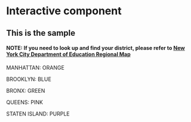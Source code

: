 # Interactive component

<h2>This is the sample</h2>

<h4>NOTE: If you need to look up and find your district, please refer to [New York City Department of Education Regional Map](https://video.eschoolsolutions.com/udocs/DistrictMap.pdf)</h4>

MANHATTAN: ORANGE

BROOKLYN: BLUE

BRONX: GREEN

QUEENS: PINK

STATEN ISLAND: PURPLE

<meta charset="utf-8">

<style>

.background {
  fill: #eee;
  opacity: 0;
  pointer-events: all;
}

.map-layer {
  fill: #fff;
  stroke: #aaa;
}

.effect-layer{
  pointer-events:none;
}

text{
  font-family: 'Helvetica Neue', Helvetica, Arial, sans-serif;
  font-weight: 300;
}

text.big-text{
  font-size: 20px;
  font-weight: 400;
}

.effect-layer text, text.dummy-text{
  font-size: 12px;
}

</style>
<div id="plot"></div>

<script src="http://d3js.org/d3.v3.min.js"></script>
<script>

var width = 960,
    height = 500,
    centered;

// Define color scale
var color = d3.scale.linear()
  .domain([1, 20])
  .clamp(true)
  .range(['#fff', '#409A99']);

var projection = d3.geo.mercator()
  .scale(40000)
  .center([-73.935200, 40.730600])
  .translate([width / 2, height / 2]);

var path = d3.geo.path()
  .projection(projection);

// Set svg width & height
var svg = d3.select("div#plot")
  .append('svg')
  .attr('width', width)
  .attr('height', height);

// Add background
svg.append('rect')
  .attr('class', 'background')
  .attr('width', width)
  .attr('height', height)
  .on('click', clicked);

var g = svg.append('g');

var effectLayer = g.append('g')
  .classed('effect-layer', true);

var mapLayer = g.append('g')
  .classed('map-layer', true);

var dummyText = g.append('text')
  .classed('dummy-text', true)
  .attr('x', 10)
  .attr('y', 30)
  .style('opacity', 0);

var bigText = g.append('text')
  .classed('big-text', true)
  .attr('x', 20)
  .attr('y', 45);

var bigText2 = g.append('text')
  .classed('big-text', true)
  .attr('x', 20)
  .attr('y', 65);

// Load map data
d3.json('https://raw.githubusercontent.com/alexjalali/remotelearningedav/main/School%20Districts.geojson', function(error, mapData) {
  var features = mapData.features;

  // Update color scale domain based on data
  color.domain([0, d3.max(features, length)]);

  // Draw each province as a path
  mapLayer.selectAll('path')
      .data(features)
    .enter().append('path')
      .attr('d', path)
      .attr('vector-effect', 'non-scaling-stroke')
      .style('fill', fillFn)
      .on('mouseover', mouseover)
      .on('mouseout', mouseout)
      .on('click', clicked);
});

function dist(d){
  return d && d.properties ? d.properties.school_dist : null;
}

function length(d){
  var n = dist(d);
  return n ? n.length : 0;
}

function fillFn(d){
  if(dist(d) == "1") return "orange";
  if(dist(d) == "2") return "orange";
  if(dist(d) == "3") return "orange";
  if(dist(d) == "4") return "orange";
  if(dist(d) == "5") return "orange";
  if(dist(d) == "6") return "orange";
  if(dist(d) == "31") return "purple";
  if(dist(d) == "7") return "green";
  if(dist(d) == "8") return "green";
  if(dist(d) == "9") return "green";
  if(dist(d) == "10") return "green";
  if(dist(d) == "11") return "green";
  if(dist(d) == "12") return "green";
  if(dist(d) == "24") return "pink";
  if(dist(d) == "25") return "pink";
  if(dist(d) == "26") return "pink";
  if(dist(d) == "27") return "pink";
  if(dist(d) == "28") return "pink";
  if(dist(d) == "29") return "pink";
  if(dist(d) == "30") return "pink";
  return color(length(d));
}

// When clicked, zoom in
function clicked(d) {
  var x, y, k;

  // Compute centroid of the selected path
  if (d && centered !== d) {
    var centroid = path.centroid(d);
    x = centroid[0];
    y = centroid[1];
    k = 4;
    centered = d;
  } else {
    x = width / 2;
    y = height / 2;
    k = 1;
    centered = null;
  }

  // Highlight the clicked province
  mapLayer.selectAll('path')
    .style('fill', function(d){return centered && d===centered ? 'yellow' : fillFn(d);});

  // Zoom
  g.transition()
    .duration(750)
    .attr('transform', 'translate(' + width / 2 + ',' + height / 2 + ')scale(' + k + ')translate(' + -x + ',' + -y + ')');
}

function mouseover(d){
  // Highlight hovered province
  d3.select(this).style('fill', 'blue');

  // Draw effects
  bigText
    .style('font-family', 'Helvetica Neue')
    .text("District " + dist(d));
  bigText2
    .style('font-family', 'Helvetica Neue')
    .text("Remote Learing Percentage " + dist(d));
}

function mouseout(d){
  mapLayer.selectAll('path')
    .style('fill', function(d){return centered && d===centered ? 'yellow' : fillFn(d);});
  effectLayer.selectAll('text').transition().style('opacity', 0).remove();

  // Clear province name
  bigText.text('');
  bigText2.text('');
}
</script>